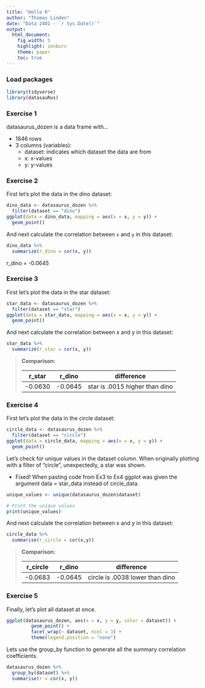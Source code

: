```yaml
---
title: "Hello R"
author: "Thomas Linden"
date: "Data 2401 - `r Sys.Date()`"
output: 
  html_document: 
    fig_width: 5
    highlight: zenburn
    theme: paper
    toc: true
---
```


### Load packages

```r
library(tidyverse) 
library(datasauRus)
```


### Exercise 1

datasaurus_dozen is a data frame with...

- 1846 rows
- 3 columns (variables):
  - dataset: indicates which dataset the data are from
  - x: x-values
  - y: y-values

### Exercise 2

First let's plot the data in the dino dataset:

```r
dino_data <- datasaurus_dozen %>%
  filter(dataset == "dino")
ggplot(data = dino_data, mapping = aes(x = x, y = y)) +
  geom_point()
```

And next calculate the correlation between `x` and `y` in this dataset:

```r
dino_data %>%
  summarize(r_dino = cor(x, y))
```
r_dino = -0.0645

### Exercise 3

First let’s plot the data in the star dataset:

```r
star_data <- datasaurus_dozen %>%
  filter(dataset == "star")
ggplot(data = star_data, mapping = aes(x = x, y = y)) +
  geom_point()
```

And next calculate the correlation between x and y in this dataset:

```r
star_data %>%
  summarize(r_star = cor(x, y))
```

>**Comparison:**
>
| r_star | r_dino | difference |
|:--------:|:------:|:----------:|
|-0.0630|-0.0645|star is .0015 higher than dino|

### Exercise 4

First let’s plot the data in the circle dataset:

```r
circle_data <- datasaurus_dozen %>%
  filter(dataset == "circle")
ggplot(data = circle_data, mapping = aes(x = x, y = y)) +
  geom_point()

```

Let's check for unique values in the dataset column. When originally plotting with a filter of "circle", unexpectedly, a star was shown.

- Fixed! When pasting code from Ex3 to Ex4 ggplot was given the argument data = star_data instead of circle_data.

```r
unique_values <- unique(datasaurus_dozen$dataset)

# Print the unique values
print(unique_values)
```

And next calculate the correlation between x and y in this dataset:

```r
circle_data %>% 
  summarise(r_circle = cor(x,y))
```

> **Comparison:**
>
| r_circle | r_dino | difference |
|:--------:|:------:|:----------:|
|-0.0683|-0.0645|circle is .0038 lower than dino|

### Exercise 5

Finally, let's plot all dataset at once.

```r
ggplot(datasaurus_dozen, aes(x = x, y = y, color = dataset)) +
         geom_point() +
         facet_wrap(~ dataset, ncol = 3) +
         theme(legend.position = "none")
```

Lets use the group_by function to generate all the summary  correlation coefficients.

```r
datasaurus_dozen %>% 
  group_by(dataset) %>% 
  summarise(r = cor(x, y))
```






